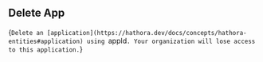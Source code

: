 ## Delete App

{`Delete an [application](https://hathora.dev/docs/concepts/hathora-entities#application) using `appId`. Your organization will lose access to this application.`}